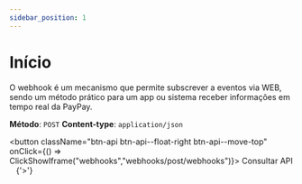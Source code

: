 ```yaml
---
sidebar_position: 1
---
```


# Início

O webhook é um mecanismo que permite subscrever a eventos via WEB, sendo um método prático para um app ou sistema receber informações em tempo real da PayPay.

**Método**: `POST`
**Content-type**: `application/json`


<button className="btn-api btn-api--float-right btn-api--move-top" onClick={() => ClickShowIframe("webhooks","webhooks/post/webhooks")}>
	<span>Consultar API &nbsp;&nbsp;&nbsp;{'>'}</span>
</button>
